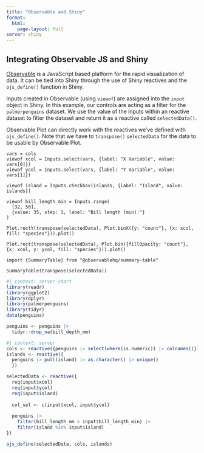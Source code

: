 ```yaml
---
title: "Observable and Shiny"
format: 
  html:
    page-layout: full
server: shiny
---
```


## Integrating Observable JS and Shiny

[Observable](https://observablehq.com/) is a JavaScript based platform for the rapid visualization of data. It can be tied into Shiny through the use of Shiny reactives and the `ojs_define()` function in Shiny.

Inputs created in Observable (using `viewof`) are assigned into the `input` object in Shiny. In this example, our controls are acting as a filter for the `palmerpenguins` dataset. We use the value of the inputs within an reactive dataset to filter the dataset and return it as a reactive called `selectedData()`.

Observable Plot can directly work with the reactives we've defined with `ojs_define()`. Note that we have to `transpose()` `selectedData` for the data to be usable by Observable Plot. 


::: {.panel-sidebar}

```ojs
vars = cols
viewof xcol = Inputs.select(vars, {label: "X Variable", value: vars[0]})
viewof ycol = Inputs.select(vars, {label: "Y Variable", value: vars[1]})

viewof island = Inputs.checkbox(islands, {label: "Island", value: islands})

viewof bill_length_min = Inputs.range(
  [32, 50], 
  {value: 35, step: 1, label: "Bill length (min):"}
)
```
:::

::: {.panel-fill layout="[ [1,1], [1] ]"}

```ojs
Plot.rectY(transpose(selectedData), Plot.binX({y: "count"}, {x: xcol, fill: "species"})).plot()
```

```ojs
Plot.rect(transpose(selectedData), Plot.bin({fillOpacity: "count"}, {x: xcol, y: ycol, fill: "species"})).plot()
```

```ojs
import {SummaryTable} from "@observablehq/summary-table"

SummaryTable(transpose(selectedData))
```
:::


```r
#| context: server-start
library(readr)
library(ggplot2)
library(dplyr)
library(palmerpenguins)
library(tidyr)
data(penguins)

penguins <- penguins |>
  tidyr::drop_na(bill_depth_mm)
```

```r
#| context: server
cols <- reactive({penguins |> select(where(is.numeric)) |> colnames()})
islands <- reactive({
  penguins |> pull(island) |> as.character() |> unique()
  })

selectedData <- reactive({
  req(input$xcol)
  req(input$ycol)
  req(input$island)
  
  col_sel <- c(input$xcol, input$ycol)
  
  penguins |>
    filter(bill_length_mm > input$bill_length_min) |>
    filter(island %in% input$island)
})

ojs_define(selectedData, cols, islands)
```